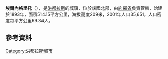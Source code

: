 '''埃爾內格里托'''（{{lang-es|El Negrito}}），是[[洪都拉斯|洪都拉斯]]的城鎮，位於該國北部，由[[約羅省|約羅省]]負責管轄，始建於1893年，面積514.15平方公里，海拔高度209米，2001年人口35,651，人口密度每平方公里69.34人。

==參考資料==
{{Coord|15|19|N|87|42|W|source:itwiki_region:HN|display=title}}

{{Honduras-geo-stub}}
[[Category:洪都拉斯城市|Category:洪都拉斯城市]]